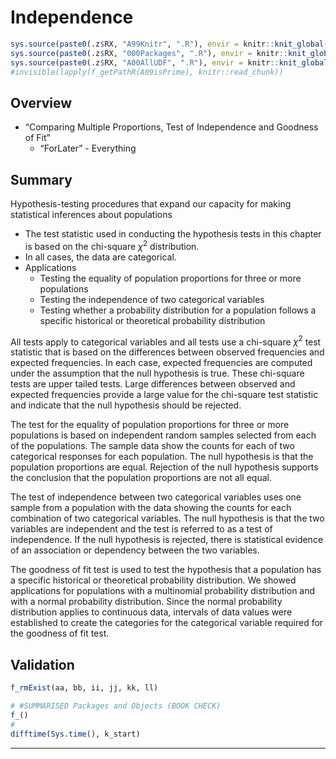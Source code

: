 # Independence {#c12}

```r
sys.source(paste0(.z$RX, "A99Knitr", ".R"), envir = knitr::knit_global())
sys.source(paste0(.z$RX, "000Packages", ".R"), envir = knitr::knit_global())
sys.source(paste0(.z$RX, "A00AllUDF", ".R"), envir = knitr::knit_global())
#invisible(lapply(f_getPathR(A09isPrime), knitr::read_chunk))
```

## Overview

- "Comparing Multiple Proportions, Test of Independence and Goodness of Fit"
  - "ForLater" - Everything

## Summary

Hypothesis-testing procedures that expand our capacity for making statistical inferences about populations

  - The test statistic used in conducting the hypothesis tests in this chapter is based on the chi-square ${\chi^2}$ distribution.
  - In all cases, the data are categorical. 
  - Applications
    - Testing the equality of population proportions for three or more populations 
    - Testing the independence of two categorical variables 
    - Testing whether a probability distribution for a population follows a specific historical or theoretical probability distribution


All tests apply to categorical variables and all tests use a chi-square ${\chi^2}$ test statistic that is based on the differences between observed frequencies and expected frequencies. In each case, expected frequencies are computed under the assumption that the null hypothesis is true. These chi-square tests are upper tailed tests. Large differences between observed and expected frequencies provide a large value for the chi-square test statistic and indicate that the null hypothesis should be rejected. 

The test for the equality of population proportions for three or more populations is based on independent random samples selected from each of the populations. The sample data show the counts for each of two categorical responses for each population. The null hypothesis is that the population proportions are equal. Rejection of the null hypothesis supports the conclusion that the population proportions are not all equal. 

The test of independence between two categorical variables uses one sample from a population with the data showing the counts for each combination of two categorical variables. The null hypothesis is that the two variables are independent and the test is referred to as a test of independence. If the null hypothesis is rejected, there is statistical evidence of an association or dependency between the two variables. 

The goodness of fit test is used to test the hypothesis that a population has a specific historical or theoretical probability distribution. We showed applications for populations with a multinomial probability distribution and with a normal probability distribution. Since the normal probability distribution applies to continuous data, intervals of data values were established to create the categories for the categorical variable required for the goodness of fit test.


## Validation {.unlisted .unnumbered .tabset .tabset-fade}

```r
f_rmExist(aa, bb, ii, jj, kk, ll)
```

```r
# #SUMMARISED Packages and Objects (BOOK CHECK)
f_()
#
difftime(Sys.time(), k_start)
```

****
